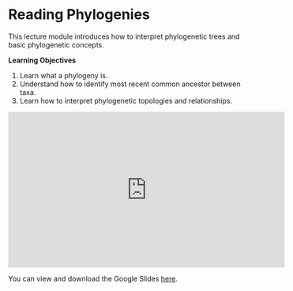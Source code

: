 # Reading Phylogenies

This lecture module introduces how to interpret phylogenetic trees and basic phylogenetic concepts.

**Learning Objectives**

1. Learn what a phylogeny is.
1. Understand how to identify most recent common ancestor between taxa.
1. Learn how to interpret phylogenetic topologies and relationships.


<iframe width="560" height="315" src="https://www.youtube-nocookie.com/embed/iNYRd3a6Sdk" title="YouTube video player" frameborder="0" allow="accelerometer; autoplay; clipboard-write; encrypted-media; gyroscope; picture-in-picture" allowfullscreen></iframe>

You can view and download the Google Slides [here](https://docs.google.com/presentation/d/1V7ZX2pK6uySy2cgQXj4GRzjI5iyKbKiK8oa0967VE9s/edit?pli=1#slide=id.p).

